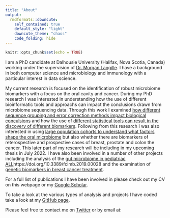 ```yaml
---
title: "About"
output: 
  rmdformats::downcute:
    self_contained: true
    default_style: "light"
    downcute_theme: "chaos"
    code_folding: hide
---
```



```r
knitr::opts_chunk$set(echo = TRUE)
```

I am a PhD candidate at Dalhousie University (Halifax, Nova Scotia, Canada) working under the supervision of [Dr. Morgan Langille](https://morganlangille.com/). I have a background in both computer science and microbiology and immunology with a particular interest in data science. 

My current research is focused on the identification of robust microbiome biomarkers with a focus on the oral cavity and cancer. During my PhD research I was interested in understanding how the use of different bioinformatic tools and approachs can impact the conclusions drawn from microbiome sequencing data. Through this work I examined [how different sequence grouping and error correction methods impact biological conculsions](https://doi.org/10.7717/peerj.5364) and how the use of [different statistical tools can result in the discovery of different biomarkers](https://www.biorxiv.org/content/10.1101/2021.05.10.443486v1.abstract). Following from this research I was also interested in using [large population cohorts to understand what factors shape the oral microbiome](https://doi.org/10.1128/mSphere.00451-20) but also whether there are biomarkers of reterospective and prospective cases of breast, prostate and colon the cancer. This later part of my research will be including in my upcoming thesis in July 2022. I have also been involved in a number of other projects including the analysis of the [gut microbiome in pediatriac ALL]()https://doi.org/10.3389/fcimb.2019.00028 and the examination of [genetic biomarkers in breast cancer treatment](https://doi.org/10.1002/1878-0261.12964).

For a full list of publications I have been involved in please check out my CV on this webpage or my [Google Scholar](https://scholar.google.ca/citations?user=ZRZfufoAAAAJ&hl=en). 

To take a look at the various types of analysis and projects I have coded take a look at my [GitHub page](https://github.com/nearinj).

Please feel free to contact me on [Twitter](https://twitter.com/JTNearing) or by email at: 